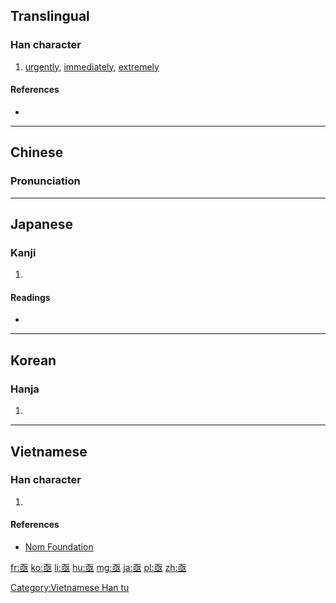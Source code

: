 ==Translingual==

===Han character===
{{Han char|rn=7|rad=二|as=06|sn=8|four=10104|canj=MEM,NEM}}

# [[urgently]], [[immediately]], [[extremely]]

====References====
* {{Han ref|kx=0087.140|dkj=00279|dj=0184.070|hdz=10055.070|uh=4E9F|ud=20127|bh=AB45|bd=43845}}

----

==Chinese==
{{zh-hanzi-box|[[亟]]}}

===Pronunciation===
{{zh-pron
|m=jí,qì
|c=gik1,kei3
|mc=y
|oc=y
|ma=
|cat=adv
}}

----

==Japanese==

===Kanji===
{{ja-kanji|grade=|rs=二06}}

# {{defn|lang=ja|sort=二06}}

====Readings====
* {{ja-readings|on=[[きょく]] (kyoku), [[き]] (ki)|kun=[[すみやか]] (sumiyaka)}}

----

==Korean==

===Hanja===
{{ko-hanja|hangeul=[[극]], [[기]]|rv=geuk, gi|mr=kŭk, ki|y=kuk, ki}}

# {{defn|lang=ko|sort=二06}}

----

==Vietnamese==

===Han character===
{{vi-hantu|[[cấc]], [[cức]], [[cực]]|rs=二06}}

# {{defn|lang=vi|sort=二06}}

====References====
*[http://nomfoundation.org/common/nom_details.php?codepoint=4e9f Nom Foundation]

[[Category:Vietnamese Han tu]]

[[fr:亟]]
[[ko:亟]]
[[li:亟]]
[[hu:亟]]
[[mg:亟]]
[[ja:亟]]
[[pl:亟]]
[[zh:亟]]